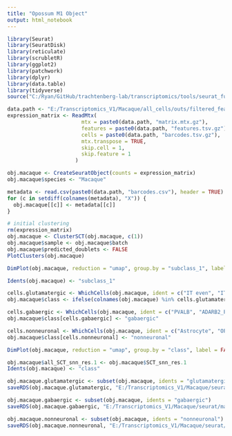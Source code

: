 ```yaml
---
title: "Opossum M1 Object"
output: html_notebook
---
```



```r

library(Seurat)
library(SeuratDisk)
library(reticulate)
library(scrubletR)
library(ggplot2)
library(patchwork)
library(dplyr)
library(data.table)
library(tidyverse)
source("C:/Ryan/GitHub/trachtenberg-lab/transcriptomics/tools/seurat_functions.R")

data.path <- "E:/Transcriptomics_V1/Macaque/all_cells/outs/filtered_feature_bc_matrix/"
expression_matrix <- ReadMtx(
                        mtx = paste0(data.path, "matrix.mtx.gz"), 
                        features = paste0(data.path, "features.tsv.gz"),
                        cells = paste0(data.path, "barcodes.tsv.gz"), 
                        mtx.transpose = TRUE, 
                        skip.cell = 1, 
                        skip.feature = 1
                      )

obj.macaque <- CreateSeuratObject(counts = expression_matrix)
obj.macaque$species <- "Macaque"

metadata <- read.csv(paste0(data.path, "barcodes.csv"), header = TRUE)
for (c in setdiff(colnames(metadata), "X")) {
  obj.macaque[[c]] <- metadata[[c]]
}

```


```r

# initial clustering
rm(expression_matrix)
obj.macaque <- ClusterSCT(obj.macaque, c(1))
obj.macaque$sample <- obj.macaque$batch
obj.macaque$predicted_doublets <- FALSE
PlotClusters(obj.macaque)


```


```r

DimPlot(obj.macaque, reduction = "umap", group.by = "subclass_1", label = TRUE, raster = FALSE) + NoLegend() + xlim(-18, 18) + ylim(-18, 18) + coord_equal()

```


```r

Idents(obj.macaque) <- "subclass_1"

cells.glutamatergic <- WhichCells(obj.macaque, ident = c("IT even", "IT L23 biased", "IT L56 biased", "L5 ET", "IT OSTN", "L5 IT", "L2/3 IT", "L6 IT", "L2/3 NPY", "L6b", "L5/6 NP", "L6 IT Car3", "L6 CT"))
obj.macaque$class <- ifelse(colnames(obj.macaque) %in% cells.glutamatergic, "glutamatergic", "ambiguous")

cells.gabaergic <- WhichCells(obj.macaque, ident = c("PVALB", "ADARB2_PAX6", "VIP", "LAMP5", "SST"))
obj.macaque$class[cells.gabaergic] <- "gabaergic"

cells.nonneuronal <- WhichCells(obj.macaque, ident = c("Astrocyte", "OPC", "Microglia", "Pericyte", "Oligo"))
obj.macaque$class[cells.nonneuronal] <- "nonneuronal"

```


```r

DimPlot(obj.macaque, reduction = "umap", group.by = "class", label = FALSE, raster = FALSE, shuffle = TRUE) + xlim(-18, 18) + ylim(-18, 18) + coord_equal()

```


```r

obj.macaque$all_SCT_snn_res.1 <- obj.macaque$SCT_snn_res.1
Idents(obj.macaque) <- "class"

obj.macaque.glutamatergic <- subset(obj.macaque, idents = "glutamatergic")
saveRDS(obj.macaque.glutamatergic, "E:/Transcriptomics_V1/Macaque/seurat/macaque_v1_glutamatergic.rds")

obj.macaque.gabaergic <- subset(obj.macaque, idents = "gabaergic")
saveRDS(obj.macaque.gabaergic, "E:/Transcriptomics_V1/Macaque/seurat/macaque_v1_gabaergic.rds")

obj.macaque.nonneuronal <- subset(obj.macaque, idents = "nonneuronal")
saveRDS(obj.macaque.nonneuronal, "E:/Transcriptomics_V1/Macaque/seurat/macaque_v1_nonneuronal.rds")

```

